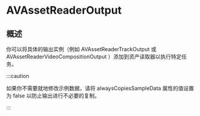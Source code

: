 # AVAssetReaderOutput

<ToBePolishedAfterTranslation />

<OriginalSource
  title="AVAssetReaderOutput"
  url="https://developer.apple.com/documentation/avfoundation/avassetreaderoutput"
  summary="一个抽象类，定义从资产读取器读取媒体样本的接口"
/>

## 概述

你可以将具体的输出实例（例如 AVAssetReaderTrackOutput 或 AVAssetReaderVideoCompositionOutput ）添加到资产读取器以执行特定任务。

:::caution

如果你不需要就地修改示例数据，请将 alwaysCopiesSampleData 属性的值设置为 false 以防止输出进行不必要的复制。

:::
